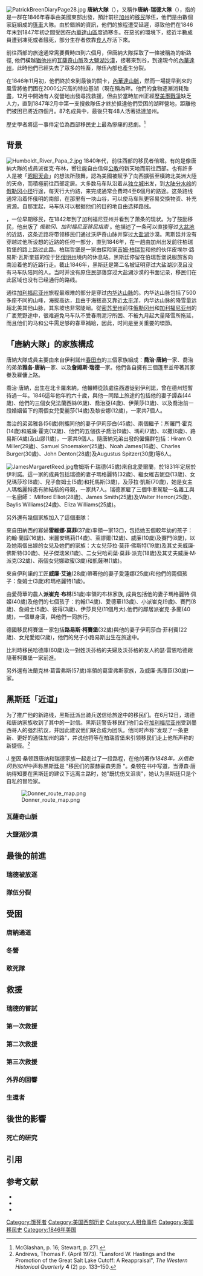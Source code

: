 {{Expand language|1=en|status=yes|time=2022-03-01T13:39:05+00:00}}
[[File:PatrickBreenDiaryPage28.jpg|thumb]]
'''唐納大隊'''（{{lang|en|Donner Party}}），又稱作'''唐納-瑞德大隊'''（{{lang|en|Donner-Reed Party}}），指的是一群在1846年春季由美國東部出發，預計前往[[加州|加州]]的[[移民|移民]]隊伍，他們是由數個家庭組成的[[篷車|篷車]]大隊。由於錯誤的資訊，他們的旅程遭受延遲，導致他們在1846年末到1847年初之間受困在[[內華達|內華達]][[內華達山脈_(美國)|山區]]度過寒冬。在惡劣的環境下，接近半數成員遭到凍死或者餓死，部分生存者依靠[[食人|食人]]存活下來。

前往西部的旅途通常需要費時四到六個月，但唐納大隊採取了一條被稱為{{Link-en|黑斯廷近道|Hastings Cutoff}}的新路徑, 他們橫越[[猶他州|猶他州]]的[[瓦薩奇山脈|瓦薩奇山脈]]及[[大鹽湖沙漠|大鹽湖沙漠]]，接著來到{{Link-en|洪堡河|Humboldt River}}谷，到達現今的[[內華達州|內華達州]]，此時他們已經失去了眾多的牲畜，隊伍內部也產生分裂。

在1846年11月初，他們終於來到最後的關卡，[[內華達山脈_(美國)|內華達山脈]]，然而一場提早到來的風雪將他們困在2000公尺高的特拉基湖（現在稱為{{Link-en|唐納湖|Donner Lake}}畔。他們的食物逐漸消耗殆盡，12月中開始有人從營地出發尋找救援，但由於當時加州正經歷[[美墨戰爭|美墨戰爭]]缺乏人力，直到1847年2月中第一支搜救隊伍才終於抵達他們受困的湖畔營地，距離他們被困已將近四個月。87名成員中，最後只有48人活著抵達加州。
 
歷史學者將這一事件定位為西部移民史上最為慘痛的悲劇。<ref>McGlashan, p. 16; Stewart, p. 271.</ref>

== 背景 ==
[[File:Humboldt_River_Papa_2.jpg|thumb]]
1840年代，前往西部的移民者倍增。有的是像唐納大隊的成員派崔克·布林，嚮往能自由信仰[[公教|公教]]的新天地而前往西部。也有許多人是被「[[昭昭天命|昭昭天命]]」的想法所鼓舞，認為美國被賦予了向西擴張至橫跨北美洲大陸的天命，而積極前往西部定居。大多数马车队沿着从[[独立城_(密苏里州)|独立城]]出发，到[[大陆分水岭|大陆分水岭]]的[[奥勒冈小径|俄勒冈小径]]行途，每天行大约{{convert|15|mi|km}}路，{{cfn|Rarick|p=18，24，45}}来完成通常会費時4至6個月的路途。{{cfn|Bagley|p=130}}这条路线通常沿着怀俄明的南部，在那里有一块山谷，可以使马车队更容易交换物资、补充资源。{{cfn|Rarick|p=48}}自那里起，马车队可以根据他们的目的地自由选择路线。{{cfn|Rarick|p=45}}

{{le|兰斯福德·黑斯廷|Lansford Hastings}}，一位早期移民，在1842年到了加利福尼亚州并看到了萧条的现状。为了鼓励移民，他出版了 ''俄勒冈、加利福尼亚移民指南'' 。{{cfn|Rarick|p=47}}他描述了一条可以直接穿过[[大盆地|大盆地]]的近路，这条近路将带领移民们通过沃萨奇山脉并穿过[[大盐湖|大盐湖]]沙漠。黑斯廷并没有穿越过他所设想的近路的任何一部分，直到1846年，在一趟由加州出发前往柏瑞哲堡的路上路过此路。柏瑞哲堡是一家由探险家[[吉姆·柏瑞哲|吉姆·柏瑞哲]]和他的伙伴皮埃尔·路易斯·瓦斯奎兹的位于[[怀俄明州|怀俄明州]]境内的休息站。黑斯廷停留在伯瑞哲堡说服旅客向南沿着他的近路行走。{{cfn|Rarick|p=47}}截止1846年，黑斯廷是第二名被证明穿过大盐湖沙漠且没有马车队陪同的人。当时并没有原住民部落穿过大盐湖沙漠的书面记录，移民们在此区域也没有已经通行的路线。

通往[[加利福尼亚州|加利福尼亚州]]旅程最艰难的部分是穿过[[內華達山脈_(美國)|内华达山脉]]的{{convert|100|mi|km}}。内华达山脉包括了500多座不同的山峰，海拔高达{{convert|12000|ft|m}}，{{cfn|Rarick|p=105}}且由于海拔高又靠近[[太平洋|太平洋]]，内华达山脉的降雪量远超北美其他山脉，其东坡也非常陡峭。{{cfn|Rarick|p=106}}從[[密苏里州|密苏里州]]前往[[俄勒冈州|俄勒冈州]]和[[加利福尼亚州|加利福尼亚州]]的广袤荒野途中，很难避免马车队不受春雨泥泞所困、不被九月起大量降雪所拖延，而且他们的马和公牛需足够的春草補給，因此，时间是至关重要的環節。{{cfn|Rarick|p=17}}

== 「唐納大隊」的家族構成 ==
唐納大隊成員主要由來自伊利諾州[[春田市_(伊利諾州)|春田市]]的三個家族組成：'''喬治‧唐納'''一家、喬治的弟弟'''雅各‧唐納'''一家、以及'''詹姆斯‧瑞德'''一家。他們各自擁有三個篷車並帶著其家眷及雇傭上路。

喬治‧唐納，出生在北卡羅來納，他輾轉從該處往西遷徙到伊利諾，曾在德州短暫待過一年。1846這年他年約六十歲，與他一同踏上旅途的包括他的妻子譚森(44歲)、他們的三個女兒法蘭西絲(6歲)、喬治亞(4歲)、伊萊莎(3歲)、以及喬治前一段婚姻留下的兩個女兒愛麗莎(14歲)及黎安娜(12歲)，一家共7個人。

喬治的弟弟雅各(56歲)則攜同他的妻子伊莉莎白(45歲)、兩個繼子：所羅門‧霍克(14歲)和威廉‧霍克(12歲)、他們的五個孩子喬治(9歲)、瑪莉(7歲)、以撒(6歲)、路易斯(4歲)及山謬(1歲)，一家共9個人。隨唐納兄弟出發的僱傭群包括：Hiram O. Miller(29歲)、Samuel Shoemaker(25歲)、Noah James(16歲)、Charles Burger(30歲)、John Denton(28歲)及Augustus Spitzer(30歲)等6人。

[[File:JamesMargaretReed.jpg|thumb]]詹姆斯‧F‧瑞德(45歲)來自北愛爾蘭，於1831年定居於伊利諾。這一家的成員包括瑞德的妻子瑪格麗特(32歲)、繼女維吉妮亞(13歲)、女兒瑪莎珍(8歲)、兒子詹姆士(5歲)和托馬斯(3歲)，及莎拉‧凱斯(70歲)，她是女主人瑪格麗特患有肺結核的母親，一家共7人。瑞德家雇了三個牛車駕駛一名雜工與一名廚師： Milford Elliot(28歲)、James Smith(25歲)及Walter Herron(25歲)、Baylis Williams(24歲)、Eliza Williams(25歲)。

另外還有幾個家族加入了這個車隊：

來自田納西的寡婦'''雷維娜‧莫菲'''(37歲)率領一家13口，包括她五個較年幼的孩子：約翰‧蘭諄(16歲)、米麗安瑪莉(14歲)、萊謬爾(12歲)、威廉(10歲)及賽門(8歲)，以及她兩個出嫁的女兒及她們的家族：大女兒莎拉‧莫菲‧佛斯特(19歲)及其丈夫威廉‧佛斯特(30歲)、兒子傑瑞米(1歲)、二女兒哈莉葉‧莫菲‧派克(18歲)及其丈夫威廉‧M‧派克(32歲)、兩個女兒娜歐蜜(3歲)和凱薩琳(1歲)。 

來自伊利諾的工匠'''威廉‧艾迪'''(28歲)帶著他的妻子愛蓮娜(25歲)和他們的兩個孩子：詹姆士(3歲)和瑪格麗特(1歲)。

由愛荷華的農人'''派崔克‧布林'''(51歲)率領的布林家族, 成員包括他的妻子瑪格麗特‧佩姬(40歲)及他們的七個孩子：約翰(14歲)、愛德華(13歲)、小派崔克(9歲)、賽門(8歲)、詹姆士(5歲)、彼得(3歲)、伊莎貝兒(11個月大).他們的鄰居派崔克‧多蘭(40歲)，一個單身漢，與他們一同旅行。

德國移民柯賽堡一家包括'''路易斯‧柯賽堡'''(32歲)與他的妻子伊莉莎白‧菲利賓(22歲)、女兒愛妲(2歲)，他們的兒子小路易斯出生在旅途中。

比利時移民哈德庫(60歲)及一對姓沃芬格的夫婦及沃芬格的友人約瑟‧雷恩哈德跟隨著柯賽堡一家前進。

另外還有法蘭克林‧葛雷弗斯(57歲)率領的葛雷弗斯家族，及威廉‧馬庫臣(30歲)一家。

== 黑斯廷「近道」 ==

为了推广他的新路线，黑斯廷派出骑兵送信给旅途中的移民们。在6月12日，瑞德和唐纳家族收到了其中的一封信。{{cfn|Johnson|p= 6–7}}黑斯廷警告移民们他们会在[[加利福尼亚州|加利福尼亚州]]受到墨西哥人的强烈抗议，并因此建议他们联合成为团队。他同时声称"发现了一条更新、更好的通往加州的路"，并说他将等在柏瑞哲堡来引领移民们走上他所声称的新捷径。<ref name=Andrews1973>Andrews, Thomas F. (April 1973). "Lansford W. Hastings and the Promotion of the Great Salt Lake Cutoff: A Reappraisal", ''The Western Historical Quarterly'' '''4''' (2) pp. 133–150.</ref>

J.奎因·桑顿跟唐纳和瑞德家族一起走过了一段路程，在他的著作''1848年，从俄勒冈到加州''中声称黑斯廷是 "移民们的蒙赫豪森男爵 "。{{cfn|Johnson|p=20}}桑顿在书中写道，当谭森·唐纳得知要在黑斯廷的建议下远离主路时，她"既忧伤又沮丧"，她认为黑斯廷只是个自私的冒险家。{{cfn|Johnson|p= 22}}

[[File:Donner_route_map.png|thumb]]

=== 瓦薩奇山脈 ===

=== 大鹽湖沙漠 ===

== 最後的前進 ==

=== 瑞德被放逐 ===

=== 隊伍分裂===

== 受困 ==

=== 唐納通道 ===

=== 冬營 ===

=== 敢死隊 ===

== 救援 ==

=== 瑞德的嘗試 ===

=== 第一次救援 ===

=== 第二次救援 ===

=== 第三次救援 ===

=== 外界的回響 ===

=== 生還者 ===

== 後世的影響 ==

=== 死亡的研究 ===

==引用==
{{Reflist|30em}}

== 参考文献 ==
* {{cite book
| last = Bagley
| first = Will 
| year = 2010
| title = ''So Rugged and So Mountainous: Blazing the Trails to Oregon and California, 1812–1848'' 
| publisher = University of Oklahoma Press
| isbn = 978-0-8061-4103-9
| ref = {{SfnRef|Bagley}}
}}
* {{cite book
| editor-last = Johnson
| editor-first = Kristin
| year = 1996
| title = ''Unfortunate Emigrants: Narratives of the Donner Party''
| url = https://digitalcommons.usu.edu/cgi/viewcontent.cgi?article=1099&context=usupress_pubs
| publisher = Utah State University Press
| isbn = 0-87421-204-9
| ref = {{SfnRef|Johnson}}
| access-date = 2021-05-08
| archive-date = 2021-05-08
| archive-url = https://web.archive.org/web/20210508205858/https://digitalcommons.usu.edu/cgi/viewcontent.cgi?article=1099&context=usupress_pubs
| dead-url = no
}}
* {{cite book
| last = Rarick
| first = Ethan 
| year = 2008
| title = ''Desperate Passage: The Donner Party's Perilous Journey West''
| publisher = [[Oxford_University_Press|Oxford University Press]]
| isbn = 0-19-530502-7
| ref = {{SfnRef|Rarick}}
}}

[[Category:饿死者|Category:饿死者]]
[[Category:美国西部历史|Category:美国西部历史]]
[[Category:人相食事件|Category:人相食事件]]
[[Category:美国移民史|Category:美国移民史]]
[[Category:1846年美国|Category:1846年美国]]